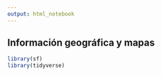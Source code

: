 ```yaml
---
output: html_notebook
---
```

## **Información geográfica y mapas**


```r
library(sf)
library(tidyverse)
```

```r

```

```r

```

```r

```

```r

```

```r

```

```r

```

```r

```

```r

```

```r

```

```r

```

```r

```
